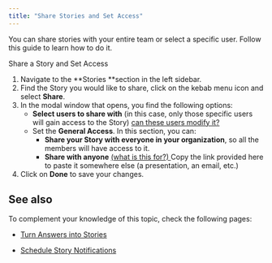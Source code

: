 ```yaml
---
title: "Share Stories and Set Access"
---
```


You can share stories with your entire team or select a specific user. Follow this guide to learn how to do it.

Share a Story and Set Access

1. Navigate to the \*\*Stories \*\*section in the left sidebar.
2. Find the Story you would like to share, click on the kebab menu icon and select **Share**.
3. In the modal window that opens, you find the following options:
   - **Select users to share with** (in this case, only those specific users will gain access to the Story) <u>can these users modify it?</u>
   - Set the **General Access**. In this section, you can:
     - **Share your Story with everyone in your organization**, so all the members will have access to it.
     - **Share with anyone** <u>(what is this for?) </u>Copy the link provided here to paste it somewhere else (a presentation, an email, etc.)
4. Click on **Done** to save your changes.

## See also

To complement your knowledge of this topic, check the following pages:

- [Turn Answers into Stories](using-wisdom-ai-everyday/turn-answers-into-stories)


- [Schedule Story Notifications](/using-wisdom-ai-everyday/schedule-story-notifications)